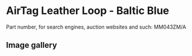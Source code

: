 
# AirTag Leather Loop - Baltic Blue

Part number, for search engines, auction websites and such: MM043ZM/A

## Image gallery

<div style={{ width: '100%', maxWidth: '768px' }}>
<GalleryComponent
    images={[
      {
        original: "/everysource/MM043.webp",
        thumbnail: "/everypreview/MM043.webp",
      }
    ]}
  />
</div>